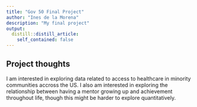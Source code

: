 ```yaml
---
title: "Gov 50 Final Project"
author: "Ines de la Morena"
description: "My final project"
output:
  distill::distill_article:
    self_contained: false
---
```




## Project thoughts

I am interested in exploring data related to access to healthcare in minority communities accross the US. I also am interested in exploring the relationship between having a mentor growing up and achievement throughout life, though this might be harder to explore quantitatively. 